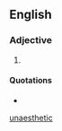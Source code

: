 {{also|unaesthetic}}

==English==

===Adjective===
{{en-adj}}

# {{obsolete form of|unaesthetic|lang=en}}

====Quotations====
* {{seeCites}}

[[Category:English terms spelled with Æ|unaesthetic]]